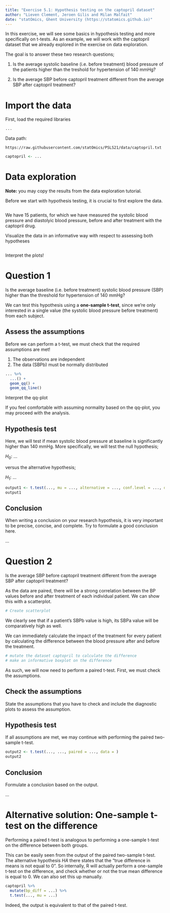 ```yaml
---
title: "Exercise 5.1: Hypothesis testing on the captopril dataset"
author: "Lieven Clement, Jeroen Gilis and Milan Malfait"
date: "statOmics, Ghent University (https://statomics.github.io)"
---
```


In this exercise, we will see some basics in hypothesis testing and more
specifically on t-tests. As an example, we will work with the
captopril dataset that we already explored in the exercise on data exploration.

The goal is to answer these two research questions;

1. Is the average systolic baseline (i.e. before treatment) blood pressure of
the patients higher than the treshold for hypertension of 140 mmHg?

2. Is the average SBP before captopril treatment different from the average SBP
after captopril treatment?

# Import the data

First, load the required libraries

```r
...
```

Data path:

`https://raw.githubusercontent.com/statOmics/PSLS21/data/captopril.txt`

```r
captopril <- ...
```

# Data exploration

**Note:** you may copy the results from the data exploration tutorial.

Before we start with hypothesis testing, it is crucial to first explore the data.

```r

```

We have 15 patients, for which we have measured the systolic
blood pressure and diastolyic blood pressure, before and after
treatment with the captopril drug.

Visualize the data in an informative way with respect to assessing both hypotheses

```r

```

Interpret the plots!

# Question 1

Is the average baseline (i.e. before treatment) systolic blood pressure (SBP)
higher than the threshold for hypertension of 140 mmHg?

We can test this hypothesis using a **one-sample t-test**, since we're only
interested in a single value (the systolic blood pressure before treatment) from
each subject.

## Assess the assumptions

Before we can perform a t-test, we must check that the required
assumptions are met!

1. The observations are independent
2. The data (SBPb) must be normally distributed


```r
... %>%
  ...() +
  geom_qq() +
  geom_qq_line()
```

Interpret the qq-plot

If you feel comfortable with assuming normality based on the qq-plot,
you may proceed with the analysis.

## Hypothesis test

Here, we will test if mean systolic blood pressure at baseline is significantly
higher than 140 mmHg. More specifically, we will test the null hypothesis;

$H_0:$ ...

versus the alternative hypothesis;

$H_1:$ ...



```r
output1 <- t.test(..., mu = ..., alternative = ..., conf.level = ..., data = ...)
output1
```

## Conclusion

When writing a conclusion on your research hypothesis, it is very important to
be precise, concise, and complete. Try to formulate a good conclusion here.

...

# Question 2

Is the average SBP before captopril treatment different from the average
SBP after captopril treatment?

As the data are paired, there will be a strong correlation between the BP values
before and after treatment of each individual patient. We can show this
with a scatterplot.


```r
# Create scatterplot
```

We clearly see that if a patient's SBPb value is high, its
SBPa value will be comparatively high as well.

We can immediately calculate the impact of the treatment for every patient by calculating the difference between the blood pressure after and before the treatment.

```r
# mutate the dataset captopril to calculate the difference
# make an informative boxplot on the difference
```

As such, we will now need to perform a paired t-test. First, we must
check the assumptions.

## Check the assumptions

State the assumptions that you have to check and include the diagnostic plots to
assess the assumption.

## Hypothesis test

If all assumptions are met, we may continue with
performing the paired two-sample t-test.

```r
output2 <- t.test(..., ..., paired = ..., data = )
output2
```

## Conclusion

Formulate a conclusion based on the output.

...

# Alternative solution: One-sample t-test on the difference

Performing a  paired t-test is analogous to performing a one-sample t-test on
the difference between both groups.

This can be easily seen from the output of the paired two-sample t-test. The
alternative hypothesis $HA$ there states that the "true difference in means is
not equal to 0". So internally, R will actually perform a one-sample t-test on
the difference, and check whether or not the true mean difference is equal to 0.
We can also set this up manually.

```r
captopril %>%
  mutate(bp_diff = ...) %>%
  t.test(..., mu = ...)
```

Indeed, the output is equivalent to that of the paired t-test.
